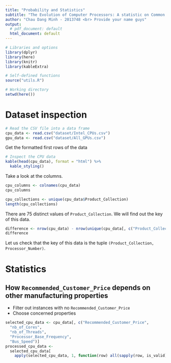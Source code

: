 ```yaml
---
title: "Probability and Statistics"
subtitle: "The Evolution of Computer Processors: A statistic on Common Properties"
author: "Chau Dang Minh - 2013748 <br> Provide your name guys"
output: 
  # pdf_document: default
  html_document: default
---
```


```r
# Libraries and options
library(dplyr)
library(here)
library(knitr)
library(kableExtra)

# Self-defined functions
source("utils.R")

# Working directory
setwd(here())
```

# Dataset inspection

```r
# Read the CSV file into a data frame
cpu_data <- read.csv("dataset/Intel_CPUs.csv")
gpu_data <- read.csv("dataset/All_GPUs.csv")
```

Get the formatted first rows of the data

```r
# Inspect the CPU data
kable(head(cpu_data), format = "html") %>%
  kable_styling()
```

Take a look at the columns.

```r
cpu_columns <- colnames(cpu_data)
cpu_columns
```

```r
cpu_collections <- unique(cpu_data$Product_Collection)
length(cpu_collections)
```

There are 75 distinct values of <code>Product_Collection</code>. We will find out the key of this data.

```r
difference <- nrow(cpu_data) - nrow(unique(cpu_data[, c("Product_Collection", "Vertical_Segment", "Processor_Number", "Launch_Date")]))
difference
```

Let us check that the key of this data is the tuple <code>(Product_Collection, Processor_Number)</code>.

# Statistics

## How $\texttt{Recommended_Customer_Price}$ depends on other manufacturing properties

-   Filter out instances with no $\texttt{Recommended_Customer_Price}$
-   Choose concerned properties

```r
selected_cpu_data <- cpu_data[, c("Recommended_Customer_Price", 
  "nb_of_Cores", 
  "nb_of_Threads", 
  "Processor_Base_Frequency",
  "Bus_Speed")]
processed_cpu_data <- 
  selected_cpu_data[
    apply(selected_cpu_data, 1, function(row) all(sapply(row, is_valid))), ]
```